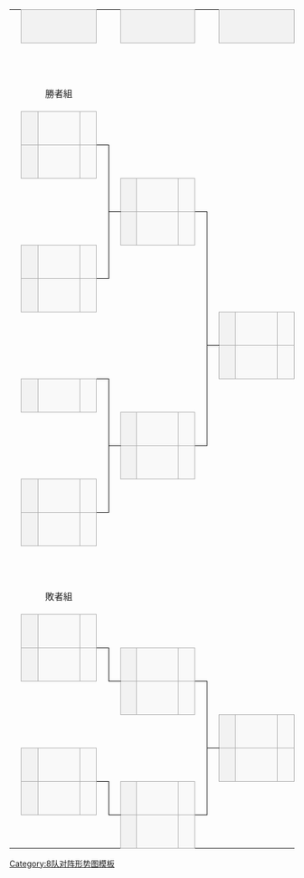 {| border=0 cellpadding=0 cellspacing=0 style="font-size: 90%; margin:1em 2em 1em 1em;"
| &nbsp;
| colspan="3" style="text-align:center;border:1px solid #aaa;background-color:#f2f2f2;" |{{{RD1|}}}
| &nbsp;
| &nbsp;
| colspan="3" style="text-align:center;border:1px solid #aaa;background-color:#f2f2f2;" |{{{RD2|}}}
| &nbsp;
| &nbsp;
| colspan="3" style="text-align:center;border:1px solid #aaa;background-color:#f2f2f2;" |{{{RD3|}}}
| &nbsp;
| &nbsp;
| colspan="3" style="text-align:center;border:1px solid #aaa;background-color:#f2f2f2;" |{{{RD4|}}}
| &nbsp;
| &nbsp;
| colspan="3" style="text-align:center;border:1px solid #aaa;background-color:#f2f2f2;" |{{{RD5|}}}

|-
| width=1|&nbsp;
| width=25|&nbsp;
| width=125|&nbsp;
| width=25|&nbsp;
| width=5|&nbsp;
| width=5|&nbsp;
| width=25|
| width=125|&nbsp;
| width=25|&nbsp;
| width=5|&nbsp;
| width=5|&nbsp;
| width=25|&nbsp;
| width=125|&nbsp;
| width=25|&nbsp;
| width=5|&nbsp;
| width=5|&nbsp;
| width=25|&nbsp;
| width=125|&nbsp;
| width=25|&nbsp;
| width=5|&nbsp;
| width=5|&nbsp;
| width=25|&nbsp;
| width=125|&nbsp;
| width=25|&nbsp;
| width=25|&nbsp;

|-
| &nbsp;
| colspan="3" style="text-align:center;" |勝者組

|-
| &nbsp;
| style="text-align:center;background-color:#f2f2f2;border:1px solid #aaa;"| {{{RD1-seed1|&nbsp;}}}
| style="border:1px solid #aaa;background-color:#f9f9f9;" | &nbsp;{{{RD1-team1|&nbsp;}}}
| style="text-align:center;border:1px solid #aaa;background-color:#f9f9f9;" | {{{RD1-score1|&nbsp;}}}
| style="border-width:0 0 1px 0; border-style:solid;border-color:black;"|&nbsp;

|-
| &nbsp;
| style="text-align:center;background-color:#f2f2f2;border:1px solid #aaa;"| {{{RD1-seed2|&nbsp;}}}
| style="border:1px solid #aaa;background-color:#f9f9f9;" | &nbsp;{{{RD1-team2|&nbsp;}}}
| style="text-align:center;border:1px solid #aaa;background-color:#f9f9f9;" | {{{RD1-score2|&nbsp;}}}
| style="border-width:1px 1px 0 0; border-style:solid;border-color:black;"|&nbsp;
| style="border-width:0 0 0 1px; border-style:solid;border-color:black;"|&nbsp;

|-
| colspan="4"| &nbsp;
| style="border-width:0 1px 0 0; border-style:solid;border-color:black;"|&nbsp;
| style="border-width:0 0 1px 1px; border-style:solid;border-color:black;"|&nbsp;
| style="text-align:center;background-color:#f2f2f2;border:1px solid #aaa;"| {{{RD2-seed1|&nbsp;}}}
| style="border:1px solid #aaa;background-color:#f9f9f9;" | &nbsp;{{{RD2-team1|&nbsp;}}}
| style="text-align:center;border:1px solid #aaa;background-color:#f9f9f9;" | {{{RD2-score1|&nbsp;}}}
| style="border-width:0 0 1px 0; border-style:solid;border-color:black;"|&nbsp;

|-
| colspan="4"| &nbsp;
| style="border-width:0 1px 0 0; border-style:solid;border-color:black;"|&nbsp;
| style="border-width:1px 0 0 1px; border-style:solid;border-color:black;"|&nbsp;
| style="text-align:center;background-color:#f2f2f2;border:1px solid #aaa;"| {{{RD2-seed2|&nbsp;}}}
| style="border:1px solid #aaa;background-color:#f9f9f9;" | &nbsp;{{{RD2-team2|&nbsp;}}}
| style="text-align:center;border:1px solid #aaa;background-color:#f9f9f9;" | {{{RD2-score2|&nbsp;}}}
| style="border-width:1px 1px 0 0; border-style:solid;border-color:black;"|&nbsp;
| style="border-width:0 0 0 1px; border-style:solid;border-color:black;"|&nbsp;

|-
| &nbsp;
| style="text-align:center;background-color:#f2f2f2;border:1px solid #aaa;"| {{{RD1-seed3|&nbsp;}}}
| style="border:1px solid #aaa;background-color:#f9f9f9;" | &nbsp;{{{RD1-team3|&nbsp;}}}
| style="text-align:center;border:1px solid #aaa;background-color:#f9f9f9;" | {{{RD1-score3|&nbsp;}}}
| style="border-width:0 1px 1px 0; border-style:solid;border-color:black;"|&nbsp;
| style="border-width:0 0 0 1px; border-style:solid;border-color:black;"|&nbsp;
| colspan="3"| &nbsp;
| style="border-width:0 1px 0 0; border-style:solid;border-color:black;"|&nbsp;
| style="border-width:0 0 0 1px; border-style:solid;border-color:black;"|&nbsp;

|-
| &nbsp;
| style="text-align:center;background-color:#f2f2f2;border:1px solid #aaa;"| {{{RD1-seed4|&nbsp;}}}
| style="border:1px solid #aaa;background-color:#f9f9f9;" | &nbsp;{{{RD1-team4|&nbsp;}}}
| style="text-align:center;border:1px solid #aaa;background-color:#f9f9f9;" | {{{RD1-score4|&nbsp;}}}
| style="border-width:1px 0 0 0; border-style:solid;border-color:black;"|&nbsp;
| colspan="4"| &nbsp;
| style="border-width:0 1px 0 0; border-style:solid;border-color:black;"|&nbsp;
| style="border-width:0 0 0 1px; border-style:solid;border-color:black;"|&nbsp;

|-
| colspan="9"| &nbsp;
| style="border-width:0 1px 0 0; border-style:solid;border-color:black;"|&nbsp;
| style="border-width:0 0 1px 1px; border-style:solid;border-color:black;"|&nbsp;
| style="text-align:center;background-color:#f2f2f2;border:1px solid #aaa;"| {{{RD3-seed1|&nbsp;}}}
| style="border:1px solid #aaa;background-color:#f9f9f9;" | &nbsp;{{{RD3-team1|&nbsp;}}}
| style="text-align:center;border:1px solid #aaa;background-color:#f9f9f9;" | {{{RD3-score1|&nbsp;}}}
| style="border-width:0 0 1px 0; border-style:solid;border-color:black;"|&nbsp;
| style="border-width:0 0 1px 0; border-style:solid;border-color:black;"|&nbsp;
| style="border-width:0 0 1px 0; border-style:solid;border-color:black;"|&nbsp;
| style="border-width:0 0 1px 0; border-style:solid;border-color:black;"|&nbsp;
| style="border-width:0 0 1px 0; border-style:solid;border-color:black;"|&nbsp;
| style="border-width:0 0 1px 0; border-style:solid;border-color:black;"|&nbsp;

|-
| colspan="9"| &nbsp;
| style="border-width:0 1px 0 0; border-style:solid;border-color:black;"|&nbsp;
| style="border-width:1px 0 0 1px; border-style:solid;border-color:black;"|&nbsp;
| style="text-align:center;background-color:#f2f2f2;border:1px solid #aaa;"| {{{RD3-seed2|&nbsp;}}}
| style="border:1px solid #aaa;background-color:#f9f9f9;" | &nbsp;{{{RD3-team2|&nbsp;}}}
| style="text-align:center;border:1px solid #aaa;background-color:#f9f9f9;" | {{{RD3-score2|&nbsp;}}}
| style="border-width:1px 0 0 0; border-style:solid;border-color:black;"|&nbsp;
| style="border-width:1px 0 0 0; border-style:solid;border-color:black;"|&nbsp;
| style="border-width:1px 0 0 0; border-style:solid;border-color:black;"|&nbsp;
| style="border-width:1px 0 0 0; border-style:solid;border-color:black;"|&nbsp;
| style="border-width:1px 0 0 0; border-style:solid;border-color:black;"|&nbsp;
| style="border-width:1px 1px 0 0; border-style:solid;border-color:black;"|&nbsp;
| style="border-width:0 0 0 1px; border-style:solid;border-color:black;"|&nbsp;

|-4
| &nbsp;
| style="text-align:center;background-color:#f2f2f2;border:1px solid #aaa;"| {{{RD1-seed5|&nbsp;}}}
| style="border:1px solid #aaa;background-color:#f9f9f9;" | &nbsp;{{{RD1-team5|&nbsp;}}}
| style="text-align:center;border:1px solid #aaa;background-color:#f9f9f9;" | {{{RD1-score5|&nbsp;}}}
| style="border-width:0 0 1px 0; border-style:solid;border-color:black;"|&nbsp;
| colspan="4"| &nbsp;
| style="border-width:0 1px 0 0; border-style:solid;border-color:black;"|&nbsp;
| style="border-width:0 0 0 1px; border-style:solid;border-color:black;"|&nbsp;
| colspan="8"| &nbsp;
| style="border-width:0 1px 0 0; border-style:solid;border-color:black;"|&nbsp;
| style="border-width:0 0 0 1px; border-style:solid;border-color:black;"|&nbsp;

|-
| &nbsp;
| style="text-align:center;background-color:#f2f2f2;border:1px solid #aaa;"| {{{RD1-seed6|&nbsp;}}}
| style="border:1px solid #aaa;background-color:#f9f9f9;" | &nbsp;{{{RD1-team6|&nbsp;}}}
| style="text-align:center;border:1px solid #aaa;background-color:#f9f9f9;" | {{{RD1-score6|&nbsp;}}}
| style="border-width:1px 1px 0 0; border-style:solid;border-color:black;"|&nbsp;
| style="border-width:0 0 0 1px; border-style:solid;border-color:black;"|&nbsp;
| colspan="3"| &nbsp;
| style="border-width:0 1px 0 0; border-style:solid;border-color:black;"|&nbsp;
| style="border-width:0 0 0 1px; border-style:solid;border-color:black;"|&nbsp;
| colspan="8"| &nbsp;
| style="border-width:0 1px 0 0; border-style:solid;border-color:black;"|&nbsp;
| style="border-width:0 0 0 1px; border-style:solid;border-color:black;"|&nbsp;

|-
| colspan="4"| &nbsp;
| style="border-width:0 1px 0 0; border-style:solid;border-color:black;"|&nbsp;
| style="border-width:0 0 1px 1px; border-style:solid;border-color:black;"|&nbsp;
| style="text-align:center;background-color:#f2f2f2;border:1px solid #aaa;"| {{{RD2-seed3|&nbsp;}}}
| style="border:1px solid #aaa;background-color:#f9f9f9;" | &nbsp;{{{RD2-team3|&nbsp;}}}
| style="text-align:center;border:1px solid #aaa;background-color:#f9f9f9;" | {{{RD2-score3|&nbsp;}}}
| style="border-width:0 1px 1px 0; border-style:solid;border-color:black;"|&nbsp;
| style="border-width:0 0 0 1px; border-style:solid;border-color:black;"|&nbsp;
| colspan="8"| &nbsp;
| style="border-width:0 1px 0 0; border-style:solid;border-color:black;"|&nbsp;
| style="border-width:0 0 0 1px; border-style:solid;border-color:black;"|&nbsp;

|-
| colspan="4"| &nbsp;
| style="border-width:0 1px 0 0; border-style:solid;border-color:black;"|&nbsp;
| style="border-width:1px 0 0 1px; border-style:solid;border-color:black;"|&nbsp;
| style="text-align:center;background-color:#f2f2f2;border:1px solid #aaa;"| {{{RD2-seed4|&nbsp;}}}
| style="border:1px solid #aaa;background-color:#f9f9f9;" | &nbsp;{{{RD2-team4|&nbsp;}}}
| style="text-align:center;border:1px solid #aaa;background-color:#f9f9f9;" | {{{RD2-score4|&nbsp;}}}
| style="border-width:1px 0 0 0; border-style:solid;border-color:black;"|&nbsp;
| colspan="9"| &nbsp;
| style="border-width:0 1px 0 0; border-style:solid;border-color:black;"|&nbsp;
| style="border-width:0 0 0 1px; border-style:solid;border-color:black;"|&nbsp;

|-
| &nbsp;
| style="text-align:center;background-color:#f2f2f2;border:1px solid #aaa;"| {{{RD1-seed7|}}}
| style="border:1px solid #aaa;background-color:#f9f9f9;" | &nbsp;{{{RD1-team7|&nbsp;}}}
| style="text-align:center;border:1px solid #aaa;background-color:#f9f9f9;" | {{{RD1-score7|&nbsp;}}}
| style="border-width:0 1px 1px 0; border-style:solid;border-color:black;"|&nbsp;
| style="border-width:0 0 0 1px; border-style:solid;border-color:black;"|&nbsp;
| colspan="13"| &nbsp;
| style="border-width:0 1px 0 0; border-style:solid;border-color:black;"|&nbsp;
| style="border-width:0 0 0 1px; border-style:solid;border-color:black;"|&nbsp;

|-
| &nbsp;
| style="text-align:center;background-color:#f2f2f2;border:1px solid #aaa;"| {{{RD1-seed8|}}}
| style="border:1px solid #aaa;background-color:#f9f9f9;" | &nbsp;{{{RD1-team8|&nbsp;}}}
| style="text-align:center;border:1px solid #aaa;background-color:#f9f9f9;" | {{{RD1-score8|&nbsp;}}}
| style="border-width:1px 0 0 0; border-style:solid;border-color:black;"|&nbsp;
| colspan="14"| &nbsp;
| style="border-width:0 1px 0 0; border-style:solid;border-color:black;"|&nbsp;
| style="border-width:0 0 1px 1px; border-style:solid;border-color:black;"|&nbsp;
| style="text-align:center;background-color:#f2f2f2;border:1px solid #aaa;"| {{{RD5-seed1|}}}
| style="border:1px solid #aaa;background-color:#f9f9f9;" | &nbsp;{{{RD5-team1|&nbsp;}}}
| style="text-align:center;border:1px solid #aaa;background-color:#f9f9f9;" | {{{RD5-score1|&nbsp;}}}

|-
| colspan="19"| &nbsp;
| style="border-width:0 1px 0 0; border-style:solid;border-color:black;"|&nbsp;
| style="border-width:1px 0 0 1px; border-style:solid;border-color:black;"|&nbsp;
| style="text-align:center;background-color:#f2f2f2;border:1px solid #aaa;"| {{{RD5-seed2|}}}
| style="border:1px solid #aaa;background-color:#f9f9f9;" | &nbsp;{{{RD5-team2|&nbsp;}}}
| style="text-align:center;border:1px solid #aaa;background-color:#f9f9f9;" | {{{RD5-score2|&nbsp;}}}

|-
| &nbsp;
| colspan="3" style="text-align:center;" |敗者組
| colspan="15"| &nbsp;
| style="border-width:0 1px 0 0; border-style:solid;border-color:black;"|&nbsp;
| style="border-width:0 0 0 1px; border-style:solid;border-color:black;"|&nbsp; 

|-
| &nbsp;
| style="text-align:center;background-color:#f2f2f2;border:1px solid #aaa;"| {{{RD1-seed9|}}}
| style="border:1px solid #aaa;background-color:#f9f9f9;" | &nbsp;{{{RD1-team9|&nbsp;}}}
| style="text-align:center;border:1px solid #aaa;background-color:#f9f9f9;" | {{{RD1-score9|&nbsp;}}}
| style="border-width:0 0 1px 0; border-style:solid;border-color:black;"|&nbsp;
| colspan="14"| &nbsp;
| style="border-width:0 1px 0 0; border-style:solid;border-color:black;"|&nbsp;
| style="border-width:0 0 0 1px; border-style:solid;border-color:black;"|&nbsp;

|-
| &nbsp;
| style="text-align:center;background-color:#f2f2f2;border:1px solid #aaa;"| {{{RD1-seed10|}}}
| style="border:1px solid #aaa;background-color:#f9f9f9;" | &nbsp;{{{RD1-team10|&nbsp;}}}
| style="text-align:center;border:1px solid #aaa;background-color:#f9f9f9;" | {{{RD1-score10|&nbsp;}}}
| style="border-width:1px 1px 0 0; border-style:solid;border-color:black;"|&nbsp;
| style="border-width:0 0 1px 1px; border-style:solid;border-color:black;"|&nbsp;
| style="text-align:center;background-color:#f2f2f2;border:1px solid #aaa;"| {{{RD2-seed5|}}}
| style="border:1px solid #aaa;background-color:#f9f9f9;" | &nbsp;{{{RD2-team5|&nbsp;}}}
| style="text-align:center;border:1px solid #aaa;background-color:#f9f9f9;" | {{{RD2-score5|&nbsp;}}}
| style="border-width:0 0 1px 0; border-style:solid;border-color:black;"|&nbsp;
| colspan="9"| &nbsp;
| style="border-width:0 1px 0 0; border-style:solid;border-color:black;"|&nbsp;
| style="border-width:0 0 0 1px; border-style:solid;border-color:black;"|&nbsp;

|-
| colspan="5"| &nbsp;
| style="border-width:1px 0 0 0; border-style:solid;border-color:black;"|&nbsp;
| style="text-align:center;background-color:#f2f2f2;border:1px solid #aaa;"| {{{RD2-seed6|&nbsp;}}}
| style="border:1px solid #aaa;background-color:#f9f9f9;" | &nbsp;{{{RD2-team6|&nbsp;}}}
| style="text-align:center;border:1px solid #aaa;background-color:#f9f9f9;" | {{{RD2-score6|&nbsp;}}}
| style="border-width:1px 1px 0 0; border-style:solid;border-color:black;"|&nbsp;
| style="border-width:0 0 0 1px; border-style:solid;border-color:black;"|&nbsp;
| colspan="8"| &nbsp;
| style="border-width:0 1px 0 0; border-style:solid;border-color:black;"|&nbsp;
| style="border-width:0 0 0 1px; border-style:solid;border-color:black;"|&nbsp;

|-
| colspan="9"| &nbsp;
| style="border-width:0 1px 0 0; border-style:solid;border-color:black;"|&nbsp;
| style="border-width:0 0 1px 1px; border-style:solid;border-color:black;"|&nbsp;
| style="text-align:center;background-color:#f2f2f2;border:1px solid #aaa;"| {{{RD3-seed3|&nbsp;}}}
| style="border:1px solid #aaa;background-color:#f9f9f9;" | &nbsp;{{{RD3-team3|&nbsp;}}}
| style="text-align:center;border:1px solid #aaa;background-color:#f9f9f9;" | {{{RD3-score3|&nbsp;}}}
| style="border-width:0 0 1px 0; border-style:solid;border-color:black;"|&nbsp;
| colspan="4"| &nbsp;
| style="border-width:0 1px 0 0; border-style:solid;border-color:black;"|&nbsp;
| style="border-width:0 0 0 1px; border-style:solid;border-color:black;"|&nbsp;

|-
| &nbsp;
| style="text-align:center;background-color:#f2f2f2;border:1px solid #aaa;"| {{{RD1-seed11|}}}
| style="border:1px solid #aaa;background-color:#f9f9f9;" | &nbsp;{{{RD1-team11|&nbsp;}}}
| style="text-align:center;border:1px solid #aaa;background-color:#f9f9f9;" | {{{RD1-score11|&nbsp;}}}
| style="border-width:0 0 1px 0; border-style:solid;border-color:black;"|&nbsp;
| colspan="4"| &nbsp;
| style="border-width:0 1px 0 0; border-style:solid;border-color:black;"|&nbsp;
| style="border-width:1px 0 0 1px; border-style:solid;border-color:black;"|&nbsp;
| style="text-align:center;background-color:#f2f2f2;border:1px solid #aaa;"| {{{RD3-seed4|&nbsp;}}}
| style="border:1px solid #aaa;background-color:#f9f9f9;" | &nbsp;{{{RD3-team4|&nbsp;}}}
| style="text-align:center;border:1px solid #aaa;background-color:#f9f9f9;" | {{{RD3-score4|&nbsp;}}}
| style="border-width:1px 1px 0 0; border-style:solid;border-color:black;"|&nbsp;
| style="border-width:0 0 1px 1px; border-style:solid;border-color:black;"|&nbsp;
| style="text-align:center;background-color:#f2f2f2;border:1px solid #aaa;"| {{{RD4-seed1|&nbsp;}}}
| style="border:1px solid #aaa;background-color:#f9f9f9;" | &nbsp;{{{RD4-team1|&nbsp;}}}
| style="text-align:center;border:1px solid #aaa;background-color:#f9f9f9;" | {{{RD4-score1|&nbsp;}}}
| style="border-width:0 1px 1px 0; border-style:solid;border-color:black;"|&nbsp;
| style="border-width:0 0 0 1px; border-style:solid;border-color:black;"|&nbsp;

|-
| &nbsp;
| style="text-align:center;background-color:#f2f2f2;border:1px solid #aaa;"| {{{RD1-seed12|}}}
| style="border:1px solid #aaa;background-color:#f9f9f9;" | &nbsp;{{{RD1-team12|&nbsp;}}}
| style="text-align:center;border:1px solid #aaa;background-color:#f9f9f9;" | {{{RD1-score12|&nbsp;}}}
| style="border-width:1px 1px 0 0; border-style:solid;border-color:black;"|&nbsp;
| style="border-width:0 0 1px 1px; border-style:solid;border-color:black;"|&nbsp;
| style="text-align:center;background-color:#f2f2f2;border:1px solid #aaa;"| {{{RD2-seed7|}}}
| style="border:1px solid #aaa;background-color:#f9f9f9;" | &nbsp;{{{RD2-team7|&nbsp;}}}
| style="text-align:center;border:1px solid #aaa;background-color:#f9f9f9;" | {{{RD2-score7|&nbsp;}}}
| style="border-width:0 1px 1px 0; border-style:solid;border-color:black;"|&nbsp;
| style="border-width:0 0 0 1px; border-style:solid;border-color:black;"|&nbsp;
| colspan="4"| &nbsp;
| style="border-width:1px 0 0 0; border-style:solid;border-color:black;"|&nbsp;
| style="text-align:center;background-color:#f2f2f2;border:1px solid #aaa;"| {{{RD4-seed2|&nbsp;}}}
| style="border:1px solid #aaa;background-color:#f9f9f9;" | &nbsp;{{{RD4-team2|&nbsp;}}}
| style="text-align:center;border:1px solid #aaa;background-color:#f9f9f9;" | {{{RD4-score2|&nbsp;}}}
| style="border-width:1px 0 0 0; border-style:solid;border-color:black;"|&nbsp;

|-
| colspan="5"| &nbsp;
| style="border-width:1px 0 0 0; border-style:solid;border-color:black;"|&nbsp;
| style="text-align:center;background-color:#f2f2f2;border:1px solid #aaa;"| {{{RD2-seed8|&nbsp;}}}
| style="border:1px solid #aaa;background-color:#f9f9f9;" | &nbsp;{{{RD2-team8|&nbsp;}}}
| style="text-align:center;border:1px solid #aaa;background-color:#f9f9f9;" | {{{RD2-score8|&nbsp;}}}
| style="border-width:1px 0 0 0; border-style:solid;border-color:black;"|&nbsp;

|}<noinclude>
[[Category:8队对阵形势图模板]]
</noinclude>